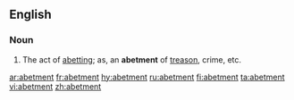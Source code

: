 ==English==

===Noun===
{{en-noun}}

#The act of [[abetting]]; as, an '''abetment''' of [[treason]], crime, etc.

[[ar:abetment]]
[[fr:abetment]]
[[hy:abetment]]
[[ru:abetment]]
[[fi:abetment]]
[[ta:abetment]]
[[vi:abetment]]
[[zh:abetment]]